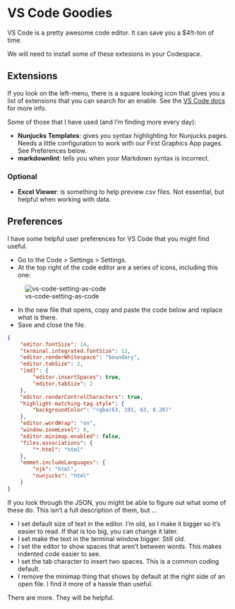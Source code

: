 # VS Code Goodies

VS Code is a pretty awesome code editor. It can save you a $4!t-ton of time.

We will need to install some of these extesions in your Codespace.

## Extensions

If you look on the left-menu, there is a square looking icon that gives you a list of extensions that you can search for an enable. See the [VS Code docs](https://code.visualstudio.com/docs/editor/extension-gallery) for more info.

Some of those that I have used (and I'm finding more every day):

- **Nunjucks Templates**: gives you syntax highlighting for Nunjucks pages. Needs a little configuration to work with our First Graphics App pages. See Preferences below.
- **markdownlint**: tells you when your Markdown syntax is incorrect.

### Optional

- **Excel Viewer**: is something to help preview csv files. Not essential, but helpful when working with data.

## Preferences

I have some helpful user preferences for VS Code that you might find useful.

- Go to the Code > Settings > Settings.
- At the top right of the code editor are a series of icons, including this one:

![vs-code-setting-as-code](images/vs-code-setting-as-code.png)

- In the new file that opens, copy and paste the code below and replace what is there.
- Save and close the file.

```json
{
    "editor.fontSize": 14,
    "terminal.integrated.fontSize": 12,
    "editor.renderWhitespace": "boundary",
    "editor.tabSize": 2,
    "[md]": {
        "editor.insertSpaces": true,
        "editor.tabSize": 2
    },
    "editor.renderControlCharacters": true,
    "highlight-matching-tag.style": {
        "backgroundColor": "rgba(63, 191, 63, 0.20)"
    },
    "editor.wordWrap": "on",
    "window.zoomLevel": 0,
    "editor.minimap.enabled": false,
    "files.associations": {
        "*.html": "html"
    },
    "emmet.includeLanguages": {
        "njk": "html",
        "nunjucks": "html"
    }
}
```

If you look through the JSON, you might be able to figure out what some of these do. This isn't a full description of them, but ...

- I set default size of text in the editor. I'm old, so I make it bigger so it's easier to read. If that is too big, you can change it later.
- I set make the text in the terminal window bigger. Still old.
- I set the editor to show spaces that aren't between words. This makes indented code easier to see.
- I set the tab character to insert two spaces. This is a common coding default.
- I remove the minimap thing that shows by default at the right side of an open file. I find it more of a hassle than useful.

There are more. They will be helpful.
